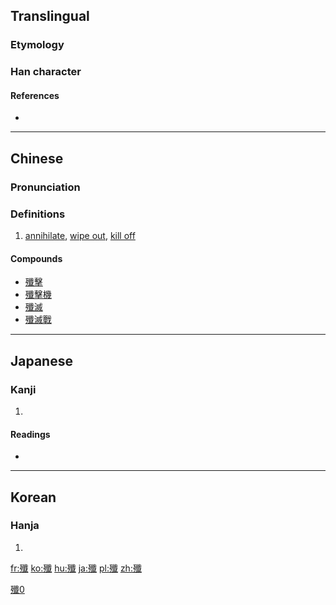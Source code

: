 {{also|歼|殱}}
==Translingual==

===Etymology===
{{Han compound|歹|韱|c1=s|c2=p|ls=psc}}

===Han character===
{{Han char|rn=78|rad=歹|as=17|sn=21|four=13250|canj=MNOIM|ids=⿰歹韱}}

====References====
* {{Han ref|kx=0584.110|dkj=16608|dj=0977.010|hdz=21396.100|uh=6BB2|ud=27570|bh=C4E8|bd=50408}}

----

==Chinese==
{{zh-forms|s=歼}}

===Pronunciation===
{{zh-pron
|m=jiān
|c=cim1
|mc=y
|oc=y
|ma=
|cat=v
}}

===Definitions===
# [[annihilate]], [[wipe out]], [[kill off]]

====Compounds====
* [[殲擊]]
* [[殲擊機]]
* [[殲滅]]
* [[殲滅戰]]

----

==Japanese==

===Kanji===
{{ja-kanji|grade=|rs=歹17}}

# {{defn|lang=ja|sort=歹17}}

====Readings====
* {{ja-readings|on=[[せん]] (sen)|kun=[[つくす]] (tsukusu), [[ほろぼす]] (horobosu)}}

----

==Korean==

===Hanja===
{{ko-hanja|hangeul=섬|eumhun=|rv=seom|mr=sŏm|y=sem}}

# {{defn|lang=ko|sort=歹17}}

[[Category:CJKV characters simplified differently in Japan and China|殲0]]

[[fr:殲]]
[[ko:殲]]
[[hu:殲]]
[[ja:殲]]
[[pl:殲]]
[[zh:殲]]